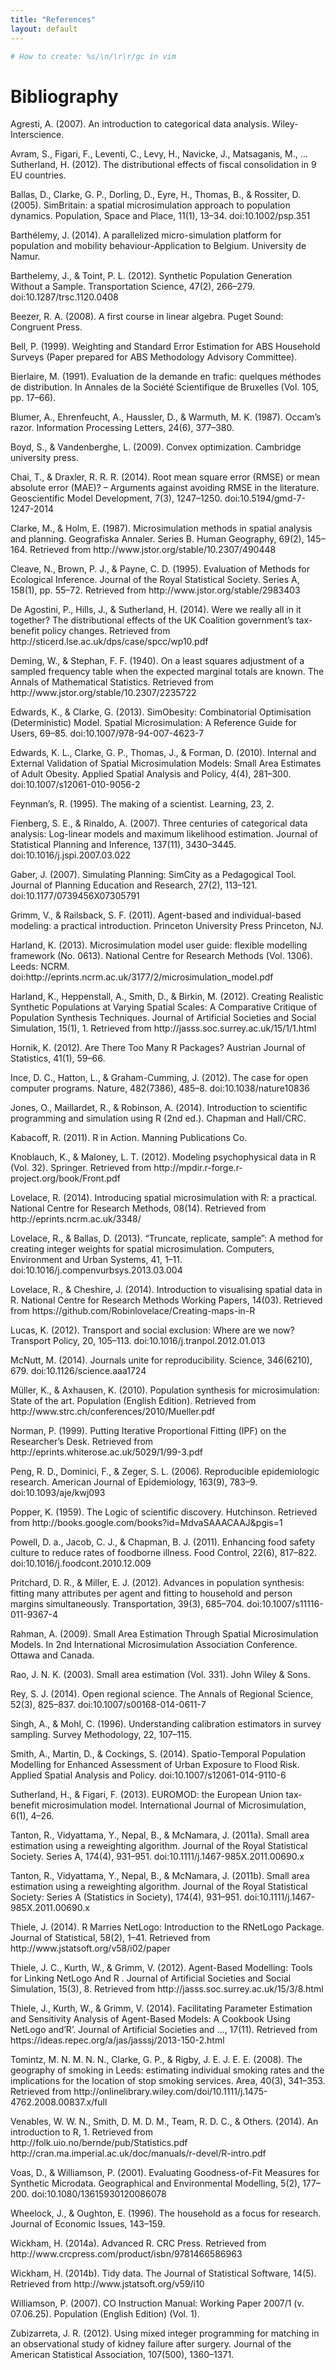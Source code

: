 ```yaml
---
title: "References"
layout: default
---
```


```r
# How to create: %s/\n/\r\r/gc in vim
```


# Bibliography

Agresti, A. (2007). An introduction to categorical data analysis. Wiley-Interscience.

Avram, S., Figari, F., Leventi, C., Levy, H., Navicke, J., Matsaganis, M., … Sutherland, H. (2012). The distributional effects of fiscal consolidation in 9 EU countries.

Ballas, D., Clarke, G. P., Dorling, D., Eyre, H., Thomas, B., & Rossiter, D. (2005). SimBritain: a spatial microsimulation approach to population dynamics. Population, Space and Place, 11(1), 13–34. doi:10.1002/psp.351

Barthélemy, J. (2014). A parallelized micro-simulation platform for population and mobility behaviour-Application to Belgium. University de Namur.

Barthelemy, J., & Toint, P. L. (2012). Synthetic Population Generation Without a Sample. Transportation Science, 47(2), 266–279. doi:10.1287/trsc.1120.0408

Beezer, R. A. (2008). A first course in linear algebra. Puget Sound: Congruent Press.

Bell, P. (1999). Weighting and Standard Error Estimation for ABS Household Surveys (Paper prepared for ABS Methodology Advisory Committee).

Bierlaire, M. (1991). Evaluation de la demande en trafic: quelques méthodes de distribution. In Annales de la Société Scientifique de Bruxelles (Vol. 105, pp. 17–66).

Blumer, A., Ehrenfeucht, A., Haussler, D., & Warmuth, M. K. (1987). Occam’s razor. Information Processing Letters, 24(6), 377–380.

Boyd, S., & Vandenberghe, L. (2009). Convex optimization. Cambridge university press.

Chai, T., & Draxler, R. R. R. (2014). Root mean square error (RMSE) or mean absolute error (MAE)? – Arguments against avoiding RMSE in the literature. Geoscientific Model Development, 7(3), 1247–1250. doi:10.5194/gmd-7-1247-2014

Clarke, M., & Holm, E. (1987). Microsimulation methods in spatial analysis and planning. Geografiska Annaler. Series B. Human Geography, 69(2), 145–164. Retrieved from http://www.jstor.org/stable/10.2307/490448

Cleave, N., Brown, P. J., & Payne, C. D. (1995). Evaluation of Methods for Ecological Inference. Journal of the Royal Statistical Society. Series A, 158(1), pp. 55–72. Retrieved from http://www.jstor.org/stable/2983403

De Agostini, P., Hills, J., & Sutherland, H. (2014). Were we really all in it together? The distributional effects of the UK Coalition government’s tax-benefit policy changes. Retrieved from http://sticerd.lse.ac.uk/dps/case/spcc/wp10.pdf

Deming, W., & Stephan, F. F. (1940). On a least squares adjustment of a sampled frequency table when the expected marginal totals are known. The Annals of Mathematical Statistics. Retrieved from http://www.jstor.org/stable/10.2307/2235722

Edwards, K., & Clarke, G. (2013). SimObesity: Combinatorial Optimisation (Deterministic) Model. Spatial Microsimulation: A Reference Guide for Users, 69–85. doi:10.1007/978-94-007-4623-7

Edwards, K. L., Clarke, G. P., Thomas, J., & Forman, D. (2010). Internal and External Validation of Spatial Microsimulation Models: Small Area Estimates of Adult Obesity. Applied Spatial Analysis and Policy, 4(4), 281–300. doi:10.1007/s12061-010-9056-2

Feynman’s, R. (1995). The making of a scientist. Learning, 23, 2.

Fienberg, S. E., & Rinaldo, A. (2007). Three centuries of categorical data analysis: Log-linear models and maximum likelihood estimation. Journal of Statistical Planning and Inference, 137(11), 3430–3445. doi:10.1016/j.jspi.2007.03.022

Gaber, J. (2007). Simulating Planning: SimCity as a Pedagogical Tool. Journal of Planning Education and Research, 27(2), 113–121. doi:10.1177/0739456X07305791

Grimm, V., & Railsback, S. F. (2011). Agent-based and individual-based modeling: a practical introduction. Princeton University Press Princeton, NJ.

Harland, K. (2013). Microsimulation model user guide: flexible modelling framework (No. 0613). National Centre for Research Methods (Vol. 1306). Leeds: NCRM. doi:http://eprints.ncrm.ac.uk/3177/2/microsimulation_model.pdf

Harland, K., Heppenstall, A., Smith, D., & Birkin, M. (2012). Creating Realistic Synthetic Populations at Varying Spatial Scales: A Comparative Critique of Population Synthesis Techniques. Journal of Artificial Societies and Social Simulation, 15(1), 1. Retrieved from http://jasss.soc.surrey.ac.uk/15/1/1.html

Hornik, K. (2012). Are There Too Many R Packages? Austrian Journal of Statistics, 41(1), 59–66.

Ince, D. C., Hatton, L., & Graham-Cumming, J. (2012). The case for open computer programs. Nature, 482(7386), 485–8. doi:10.1038/nature10836

Jones, O., Maillardet, R., & Robinson, A. (2014). Introduction to scientific programming and simulation using R (2nd ed.). Chapman and Hall/CRC.

Kabacoff, R. (2011). R in Action. Manning Publications Co.

Knoblauch, K., & Maloney, L. T. (2012). Modeling psychophysical data in R (Vol. 32). Springer. Retrieved from http://mpdir.r-forge.r-project.org/book/Front.pdf

Lovelace, R. (2014). Introducing spatial microsimulation with R: a practical. National Centre for Research Methods, 08(14). Retrieved from http://eprints.ncrm.ac.uk/3348/

Lovelace, R., & Ballas, D. (2013). “Truncate, replicate, sample”: A method for creating integer weights for spatial microsimulation. Computers, Environment and Urban Systems, 41, 1–11. doi:10.1016/j.compenvurbsys.2013.03.004

Lovelace, R., & Cheshire, J. (2014). Introduction to visualising spatial data in R. National Centre for Research Methods Working Papers, 14(03). Retrieved from https://github.com/Robinlovelace/Creating-maps-in-R

Lucas, K. (2012). Transport and social exclusion: Where are we now? Transport Policy, 20, 105–113. doi:10.1016/j.tranpol.2012.01.013

McNutt, M. (2014). Journals unite for reproducibility. Science, 346(6210), 679. doi:10.1126/science.aaa1724

Müller, K., & Axhausen, K. (2010). Population synthesis for microsimulation: State of the art. Population (English Edition). Retrieved from http://www.strc.ch/conferences/2010/Mueller.pdf

Norman, P. (1999). Putting Iterative Proportional Fitting (IPF) on the Researcher’s Desk. Retrieved from http://eprints.whiterose.ac.uk/5029/1/99-3.pdf

Peng, R. D., Dominici, F., & Zeger, S. L. (2006). Reproducible epidemiologic research. American Journal of Epidemiology, 163(9), 783–9. doi:10.1093/aje/kwj093

Popper, K. (1959). The Logic of scientific discovery. Hutchinson. Retrieved from http://books.google.com/books?id=MdvaSAAACAAJ&pgis=1

Powell, D. a., Jacob, C. J., & Chapman, B. J. (2011). Enhancing food safety culture to reduce rates of foodborne illness. Food Control, 22(6), 817–822. doi:10.1016/j.foodcont.2010.12.009

Pritchard, D. R., & Miller, E. J. (2012). Advances in population synthesis: fitting many attributes per agent and fitting to household and person margins simultaneously. Transportation, 39(3), 685–704. doi:10.1007/s11116-011-9367-4

Rahman, A. (2009). Small Area Estimation Through Spatial Microsimulation Models. In 2nd International Microsimulation Association Conference. Ottawa and Canada.

Rao, J. N. K. (2003). Small area estimation (Vol. 331). John Wiley & Sons.

Rey, S. J. (2014). Open regional science. The Annals of Regional Science, 52(3), 825–837. doi:10.1007/s00168-014-0611-7

Singh, A., & Mohl, C. (1996). Understanding calibration estimators in survey sampling. Survey Methodology, 22, 107–115.

Smith, A., Martin, D., & Cockings, S. (2014). Spatio-Temporal Population Modelling for Enhanced Assessment of Urban Exposure to Flood Risk. Applied Spatial Analysis and Policy. doi:10.1007/s12061-014-9110-6

Sutherland, H., & Figari, F. (2013). EUROMOD: the European Union tax-benefit microsimulation model. International Journal of Microsimulation, 6(1), 4–26.

Tanton, R., Vidyattama, Y., Nepal, B., & McNamara, J. (2011a). Small area estimation using a reweighting algorithm. Journal of the Royal Statistical Society. Series A, 174(4), 931–951. doi:10.1111/j.1467-985X.2011.00690.x

Tanton, R., Vidyattama, Y., Nepal, B., & McNamara, J. (2011b). Small area estimation using a reweighting algorithm. Journal of the Royal Statistical Society: Series A (Statistics in Society), 174(4), 931–951. doi:10.1111/j.1467-985X.2011.00690.x

Thiele, J. (2014). R Marries NetLogo: Introduction to the RNetLogo Package. Journal of Statistical, 58(2), 1–41. Retrieved from http://www.jstatsoft.org/v58/i02/paper

Thiele, J. C., Kurth, W., & Grimm, V. (2012). Agent-Based Modelling: Tools for Linking NetLogo And R . Journal of Artificial Societies and Social Simulation, 15(3), 8. Retrieved from http://jasss.soc.surrey.ac.uk/15/3/8.html

Thiele, J., Kurth, W., & Grimm, V. (2014). Facilitating Parameter Estimation and Sensitivity Analysis of Agent-Based Models: A Cookbook Using NetLogo and’R'. Journal of Artificial Societies and …, 17(11). Retrieved from https://ideas.repec.org/a/jas/jasssj/2013-150-2.html

Tomintz, M. N. M. N. N., Clarke, G. P., & Rigby, J. E. J. E. E. (2008). The geography of smoking in Leeds: estimating individual smoking rates and the implications for the location of stop smoking services. Area, 40(3), 341–353. Retrieved from http://onlinelibrary.wiley.com/doi/10.1111/j.1475-4762.2008.00837.x/full

Venables, W. W. N., Smith, D. M. D. M., Team, R. D. C., & Others. (2014). An introduction to R, 1. Retrieved from http://folk.uio.no/bernde/pub/Statistics.pdf http://cran.ma.imperial.ac.uk/doc/manuals/r-devel/R-intro.pdf

Voas, D., & Williamson, P. (2001). Evaluating Goodness-of-Fit Measures for Synthetic Microdata. Geographical and Environmental Modelling, 5(2), 177–200. doi:10.1080/13615930120086078

Wheelock, J., & Oughton, E. (1996). The household as a focus for research. Journal of Economic Issues, 143–159.

Wickham, H. (2014a). Advanced R. CRC Press. Retrieved from http://www.crcpress.com/product/isbn/9781466586963

Wickham, H. (2014b). Tidy data. The Journal of Statistical Software, 14(5). Retrieved from http://www.jstatsoft.org/v59/i10

Williamson, P. (2007). CO Instruction Manual: Working Paper 2007/1 (v. 07.06.25). Population (English Edition) (Vol. 1).

Zubizarreta, J. R. (2012). Using mixed integer programming for matching in an observational study of kidney failure after surgery. Journal of the American Statistical Association, 107(500), 1360–1371.



